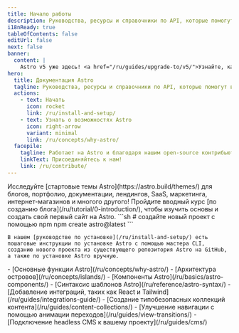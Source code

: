 ```yaml
---
title: Начало работы
description: Руководства, ресурсы и справочники по API, которые помогут вам разрабатывать с использованием Astro — веб-фреймворка для контент-ориентированных сайтов.
i18nReady: true
tableOfContents: false
editUrl: false
next: false
banner:
  content: |
    Astro v5 уже здесь! <a href="/ru/guides/upgrade-to/v5/">Узнайте, как обновить ваш сайт</a>
hero:
  title: Документация Astro
  tagline: Руководства, ресурсы и справочники по API, которые помогут вам разрабатывать с использованием Astro.
  actions:
    - text: Начать
      icon: rocket
      link: /ru/install-and-setup/
    - text: Узнать о возможностях Astro
      icon: right-arrow
      variant: minimal
      link: /ru/concepts/why-astro/
  facepile:
    tagline: Работает на Astro и благодаря нашим open-source контрибьюторам.
    linkText: Присоединяйтесь к нам!
    link: /ru/contribute/
---
```



<CardGrid>
  <Card title="Что вы построите с Astro?" icon="laptop">
    Исследуйте [стартовые темы Astro](https://astro.build/themes/) для блогов, портфолио, документации, лендингов, SaaS, маркетинга, интернет-магазинов и многого другого!
  </Card>

  <Card title="Пройдите обучение" icon="star">
    Пройдите вводный курс [по созданию блога](/ru/tutorial/0-introduction/), чтобы изучить основы и создать свой первый сайт на Astro.
  </Card>
  
  <SplitCard title="Начните новый проект" icon="rocket">
    ```sh
    # создайте новый проект с помощью npm
    npm create astro@latest
    ```
    
    В нашем [руководстве по установке](/ru/install-and-setup/) есть пошаговые инструкции по установке Astro с помощью мастера CLI, созданию нового проекта из существующего репозитория Astro на GitHub, а также по установке Astro вручную.
  </SplitCard>

  <ListCard title="Изучите основы" icon="open-book">
    - [Основные функции Astro](/ru/concepts/why-astro/)
    - [Архитектура островов](/ru/concepts/islands/)
    - [Компоненты Astro](/ru/basics/astro-components/)
    - [Синтаксис шаблонов Astro](/ru/reference/astro-syntax/)
  </ListCard>

  <ListCard title="Расширьте свои знания" icon="puzzle">
    - [Добавление интеграций, таких как React и Tailwind](/ru/guides/integrations-guide/)
    - [Создание типобезопасных коллекций контента](/ru/guides/content-collections/)
    - [Улучшение навигации с помощью анимации переходов](/ru/guides/view-transitions/)
    - [Подключение headless CMS к вашему проекту](/ru/guides/cms/)
  </ListCard>
</CardGrid>

<Discord title="У вас есть вопрос или вы хотите принять участие?" cta="Присоединяйтесь к нашему Discord"/>
